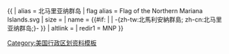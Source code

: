 {{ {{{1<noinclude>|country showdata</noinclude>}}}
| alias = 北马里亚纳群岛
| flag alias = Flag of the Northern Mariana Islands.svg
| size = {{{size|}}}
| name = {{#if: {{{name|}}} | {{{name|}}} | -{zh-tw:北馬利安納群島; zh-cn:北马里亚纳群岛;}- }}
| altlink = {{{altlink|}}}
<noinclude>
| redir1 = MNP
</noinclude>
}}<noinclude>
[[Category:美国行政区划资料模板]]
</noinclude>